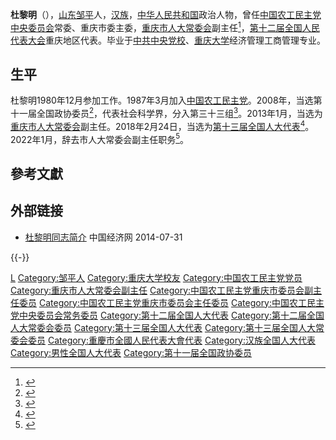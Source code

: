 {{Infobox Officeholder
|name=杜黎明
|honorific-suffix=
|image=
|imagesize=
|smallimage=
|caption=
|office={{Flagicon|PRC}}[[全国人民代表大会常务委员会|全国人民代表大会常务委员会]]委员
|term_start=2013年3月
|term_end=2023年3月
|office2={{Flagicon|PRC}}[[重庆市人大常委会|重庆市人大常委会]]副主任
|term_start2=2013年1月
|term_end2=2022年1月
|1blankname2=主任
|1namedata2=[[张轩|张轩]]
|office3=[[中国农工民主党重庆市委员会|中国农工民主党重庆市委员会]]主任委员
|term_start3=2012年4月
|term_end3=2021年9月
|predecessor3=[[陈雅棠|陈雅棠]]
|successor3=[[但彦铮|但彦铮]]
|birth_date={{Birth year and age|1955|3}}
|death_date=
|death_place=
|nationality={{PRC}}
|native place = [[山东|山东]][[邹平|邹平]]
|party= [[中国农工民主党|中国农工民主党]]
|relations=
|footnotes=
}}
'''杜黎明'''（{{bd|1955年|3月||catIdx=Du杜}}），[[山东|山东]][[邹平|邹平]]人，[[汉族|汉族]]，[[中华人民共和国|中华人民共和国]]政治人物，曾任[[中国农工民主党中央委员会|中国农工民主党中央委员会]]常委、重庆市委主委，[[重庆市人大常委会|重庆市人大常委会]]副主任<ref>{{cite news|title=全国人大代表信息-杜黎明|url= http://210.82.31.1:8084/delegate/viewDelegate.action?dbid=122055|accessdate=2013-04-05|newspaper=全国人大网|archive-url=https://web.archive.org/web/20140512215938/http://www.npc.gov.cn/delegate/viewDelegate.action?dbid=122055|archive-date=2014-05-12|dead-url=yes}}</ref>，[[第十二届全国人民代表大会|第十二届全国人民代表大会]]重庆地区代表。毕业于[[中共中央党校|中共中央党校]]、[[重庆大学|重庆大学]]经济管理工商管理专业。

== 生平 ==
杜黎明1980年12月参加工作。1987年3月加入[[中国农工民主党|中国农工民主党]]。2008年，当选第十一届全国政协委员<ref>{{cite news|title=第十一届全国政协委员名单|url=http://www.indaa.com.cn/zt/2009qglh/zxzs/200903/t20090303_127573.html|accessdate=2013-04-09|newspaper=新华社北京1月25日电 中国人民政治协商会议第十一届全国委员会委员名单(共2237人，2008年1月25日政协第十届全国委员会常务委员会第二十次会议通过)|date=2008年1月25日|deadurl=yes|archiveurl=https://web.archive.org/web/20130928014403/http://www.indaa.com.cn/zt/2009qglh/zxzs/200903/t20090303_127573.html|archivedate=2013年9月28日|df=}}</ref>，代表社会科学界，分入第三十三组<ref>{{cite news|title=全国政协信息-杜黎明|url=http://www.cppcc.gov.cn/CMS/wylibary/showJcwyxtInfoWylibary.action?tabJcwyxt.guid=11W0011170&wytype=wjwy|accessdate=2013-04-09|newspaper=全国政协委员会|archive-date=2019-08-31|archive-url=https://web.archive.org/web/20190831052932/http://www.cppcc.gov.cn/CMS/wylibary/showJcwyxtInfoWylibary.action?tabJcwyxt.guid=11W0011170&wytype=wjwy|dead-url=no}}</ref>。2013年1月，当选为[[重庆市人大常委会|重庆市人大常委会]]副主任。2018年2月24日，当选为[[第十三届全国人大代表|第十三届全国人大代表]]<ref>{{Cite web|title=（受权发布）中华人民共和国第十三届全国人民代表大会代表名单-中新网|url=http://www.chinanews.com/gn/2018/02-25/8453959.shtml|accessdate=2021-02-13|work=中新网|archive-date=2018-02-27|archive-url=https://web.archive.org/web/20180227031724/http://www.chinanews.com/gn/2018/02-25/8453959.shtml|dead-url=no}}</ref>。2022年1月，辞去市人大常委会副主任职务<ref>{{Cite web|url=http://district.ce.cn/newarea/sddy/202201/19/t20220119_37271285.shtml|title=杜黎明、夏祖相辞去重庆市人大常委会副主任职务|publisher=中国经济网|accessdate=2022-05-25|archive-date=2022-01-21|archive-url=https://web.archive.org/web/20220121013704/http://district.ce.cn/newarea/sddy/202201/19/t20220119_37271285.shtml}}</ref>。

== 參考文獻 ==
{{reflist}}

== 外部链接 ==
* [http://district.ce.cn/newarea/sddy/201302/01/t20130201_24086175_5.shtml 杜黎明同志简介] {{Wayback|url=http://district.ce.cn/newarea/sddy/201302/01/t20130201_24086175_5.shtml |date=20190902160117 }} 中国经济网 2014-07-31

{{-}}
{{start box}}
{{s-ppo|{{PRC}}[[民主党派|民主党派]]}}
{{s-before|[[陈雅棠|陈雅棠]]}}
{{s-title|[[中国农工民主党重庆市委员会|中国农工民主党重庆市委员会]]主任委员|2012年4月－2021年9月}}
{{s-after|[[但彦铮|但彦铮]]}}
{{end box}}

{{Navboxes 
| title  = 杜黎明在[[中国农工民主党|中国农工民主党]]的职务
| list1  =
{{中国农工民主党第十五届中央委员会}}
{{中国农工民主党第十六届中央委员会}}
}}

{{Authority control}}

{{DEFAULTSORT:Du杜}}
[[Category:杜姓|L]]
[[Category:邹平人|Category:邹平人]]
[[Category:重庆大学校友|Category:重庆大学校友]]
[[Category:中国农工民主党党员|Category:中国农工民主党党员]]
[[Category:重庆市人大常委会副主任|Category:重庆市人大常委会副主任]]
[[Category:中国农工民主党重庆市委员会副主任委员|Category:中国农工民主党重庆市委员会副主任委员]]
[[Category:中国农工民主党重庆市委员会主任委员|Category:中国农工民主党重庆市委员会主任委员]]
[[Category:中国农工民主党中央委员会常务委员|Category:中国农工民主党中央委员会常务委员]]
[[Category:第十二届全国人大代表|Category:第十二届全国人大代表]]
[[Category:第十二届全国人大常委会委员|Category:第十二届全国人大常委会委员]]
[[Category:第十三届全国人大代表|Category:第十三届全国人大代表]]
[[Category:第十三届全国人大常委会委员|Category:第十三届全国人大常委会委员]]
[[Category:重慶市全國人民代表大會代表|Category:重慶市全國人民代表大會代表]]
[[Category:汉族全国人大代表|Category:汉族全国人大代表]]
[[Category:男性全国人大代表|Category:男性全国人大代表]]
[[Category:第十一届全国政协委员|Category:第十一届全国政协委员]]